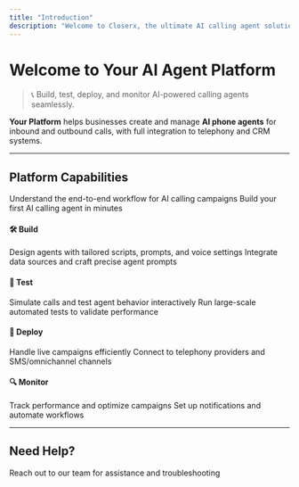 ```yaml
---
title: "Introduction"
description: "Welcome to Closerx, the ultimate AI calling agent solution."
---
```


# Welcome to Your AI Agent Platform

> 📞 Build, test, deploy, and monitor AI-powered calling agents seamlessly.

**Your Platform** helps businesses create and manage **AI phone agents** for inbound and outbound calls, with full integration to telephony and CRM systems.

---

## Platform Capabilities

<CardGroup cols={2}>
  <Card title="How It Works" icon="magnifying-glass" color="22D3EE" href="/concepts/overview">
    Understand the end-to-end workflow for AI calling campaigns
  </Card>

  <Card title="Quickstart" icon="rocket" color="22D3EE" href="/build/overview">
    Build your first AI calling agent in minutes
  </Card>
</CardGroup>

#### 🛠️ **Build**
<CardGroup cols={2}>
  <Card title="Create Agents" icon="person" color="60A5FA" href="/build/create-agent">
    Design agents with tailored scripts, prompts, and voice settings
  </Card>

  <Card title="Knowledge Base & Prompts" icon="book" color="60A5FA" href="/build/knowledge-base">
    Integrate data sources and craft precise agent prompts
  </Card>
</CardGroup>

#### 🧪 **Test**
<CardGroup cols={2}>
  <Card title="Playground Mode" icon="vials" color="34D399" href="/test/playground-mode">
    Simulate calls and test agent behavior interactively
  </Card>

  <Card title="Simulation Testing" icon="computer" color="34D399" href="/test/simulation-testing">
    Run large-scale automated tests to validate performance
  </Card>
</CardGroup>

#### 🚀 **Deploy**
<CardGroup cols={2}>
  <Card title="Inbound & Outbound Calls" icon="phone" color="FB923C" href="/deploy/inbound-calls">
    Handle live campaigns efficiently
  </Card>

  <Card title="Telephony & Omnichannel" icon="mobile" color="FB923C" href="/deploy/telephony-integration">
    Connect to telephony providers and SMS/omnichannel channels
  </Card>
</CardGroup>

#### 🔍 **Monitor**
<CardGroup cols={2}>
  <Card title="Analytics & Metrics" icon="chart-simple" color="90EE90" href="/deploy/monitoring-metrics">
    Track performance and optimize campaigns
  </Card>

  <Card title="Webhooks & Integrations" icon="bell" color="90EE90" href="/features/webhooks">
    Set up notifications and automate workflows
  </Card>
</CardGroup>

---

## Need Help?

<Card title="Contact Support" icon="stars" href="https://yourplatform.com/support">
  Reach out to our team for assistance and troubleshooting
</Card>
